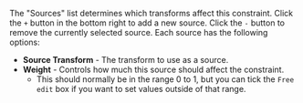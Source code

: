 The "Sources" list determines which transforms affect this constraint. Click the `+` button in the bottom right to add a new source. Click the `-` button to remove the currently selected source. Each source has the following options:
- **Source Transform** - The transform to use as a source.
- **Weight** - Controls how much this source should affect the constraint.
  - This should normally be in the range 0 to 1, but you can tick the `Free edit` box if you want to set values outside of that range.